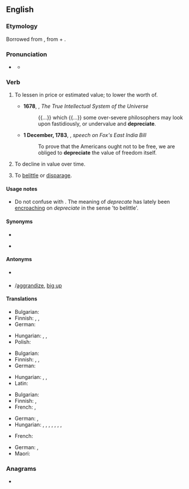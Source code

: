 ==English==

===Etymology===
Borrowed from {{bor|en|la|depretiare|depretiare, depretiatus}}, from {{m|la|de-}} + {{m|la|pretium||price}}.

===Pronunciation===
* {{a|UK}} {{IPA|en|/dɪˈpɹiːʃɪeɪt/}}
** {{audio|en|LL-Q1860 (eng)-Vealhurl-depreciate.wav|Audio (UK)}}

===Verb===
{{en-verb}}

# {{lb|en|transitive}} To lessen in price or estimated value; to lower the worth of.
#* '''1678''', {{w|Ralph Cudworth}}, ''The True Intellectual System of the Universe''
#*: {{...}} which {{...}} some over-severe philosophers may look upon fastidiously, or undervalue and '''depreciate'''.
#* '''1 December, 1783''', {{w|Edmund Burke}}, ''speech on Fox's East India Bill''
#*: To prove that the Americans ought not to be free, we are obliged to '''depreciate''' the value of freedom itself.
# {{lb|en|intransitive}} To decline in value over time.
# {{lb|en|transitive}} To [[belittle]] or [[disparage]].

====Usage notes====
* Do not confuse with {{m|en|deprecate||to disapprove of}}. The meaning of ''deprecate'' has lately been [[encroach]]ing on ''depreciate'' in the sense 'to belittle'.

====Synonyms====
* {{sense|reduce in value over time}}
* {{sense|belittle}} {{l|en|do down}}

====Antonyms====
* {{sense|reduce in value over time}} {{l|en|appreciate}}
* {{sense|belittle}} {{l|en|aggrandise}}/[[aggrandize]], [[big up]] {{qualifier|slang}}

====Translations====
{{trans-top|(tr.) to lessen in price or value}}
* Bulgarian: {{t+|bg|обезценявам}}
* Finnish: {{t+|fi|alentaa}}, {{t+|fi|laskea}}, {{t+|fi|halventaa}}
* German: {{t+|de|herabsetzen}}
{{trans-mid}}
* Hungarian: {{t+|hu|leértékel}}, {{t+|hu|devalvál}}, {{t|hu|elértéktelenít}}
* Polish: {{t+|pl|deprecjonować|impf}}
{{trans-bottom}}

{{trans-top|(intr.) to decline in value over time}}
* Bulgarian: {{t|bg|обезценявам се}}
* Finnish: {{t+|fi|alentua}}, {{t+|fi|laskea}}, {{t+|fi|halveta}}
* German: {{t+|de|abschreiben}}
{{trans-mid}}
* Hungarian: {{t|hu|leértékelődik}}, {{t|hu|devalválódik}}, {{t+|hu|elértéktelenedik}}
* Latin: {{t|la|ēvīlescō}}
{{trans-bottom}}

{{trans-top|to belittle}}
* Bulgarian: {{t+|bg|подценявам}}
* Finnish: {{t+|fi|vähätellä}}, {{t+|fi|väheksyä}}
* French: {{t+|fr|déprécier}}, {{t+|fr|rabaisser}}
{{trans-mid}}
* German: {{t+|de|herabsetzen}}, {{t+|de|schmälern}}
* Hungarian: {{t+|hu|leértékel}}, {{t+|hu|lekicsinyel}}, {{t+|hu|leszól}}, {{t+|hu|ócsárol}}, {{t+|hu|becsmérel}}, {{t+|hu|lebecsül}}, {{t+|hu|bagatellizál}}, {{t+|hu|elbagatellizál}}
{{trans-bottom}}

{{checktrans-top}}
* French: {{t+|fr|déprécier}} <!-- Was under "to reduce in value over time" (unclear whether transitive, intransitive or both) -->
{{trans-mid}}
* German: {{t+|de|abwerten}}, {{t+|de|entwerten}} <!-- Was under "to reduce in value over time" (unclear whether transitive, intransitive or both) -->
* Maori: {{t|mi|whakaheke uara}} <!-- Was under "to reduce in value over time" (unclear whether transitive, intransitive or both) -->
{{trans-bottom}}

===Anagrams===
* {{anagrams|en|a=acdeeeiprt|etacepride}}